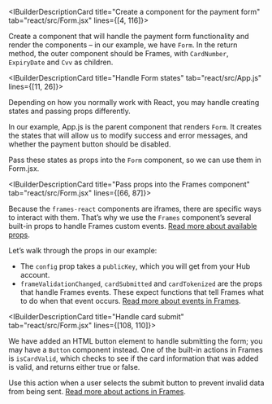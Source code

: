 <IBuilderDescriptionCard title="Create a component for the payment form" tab="react/src/Form.jsx" lines={[4, 116]}>

Create a component that will handle the payment form functionality and render the components – in our example, we have `Form`. In the return method, the outer component should be Frames, with `CardNumber`, `ExpiryDate` and `Cvv` as children. 

</IBuilderDescriptionCard>

<IBuilderDescriptionCard title="Handle Form states" tab="react/src/App.js" lines={[11, 26]}>

Depending on how you normally work with React, you may handle creating states and passing props differently. 

In our example, App.js is the parent component that renders `Form`. It creates the states that will allow us to modify success and error messages, and whether the payment button should be disabled. 

Pass these states as props into the `Form` component, so we can use them in Form.jsx.

</IBuilderDescriptionCard>

<IBuilderDescriptionCard title="Pass props into the Frames component" tab="react/src/Form.jsx" lines={[66, 87]}>

Because the `frames-react` components are iframes, there are specific ways to interact with them. That’s why we use the `Frames` component’s several built-in props to handle Frames custom events. [Read more about available props](https://github.com/checkout/frames-react#the-props).

Let’s walk through the props in our example: 

- The `config` prop takes a `publicKey`, which you will get from your Hub account. 
- `frameValidationChanged`, `cardSubmitted` and `cardTokenized` are the props that handle Frames events. These expect functions that tell Frames what to do when that event occurs. [Read more about events in Frames](/integrate/frames/frames-reference#Events).

</IBuilderDescriptionCard>

<IBuilderDescriptionCard title="Handle card submit" tab="react/src/Form.jsx" lines={[108, 110]}>

We have added an HTML button element to handle submitting the form; you may have a `Button` component instead. One of the built-in actions in Frames is `isCardValid`, which checks to see if the card information that was added is valid, and returns either true or false. 

Use this action when a user selects the submit button to prevent invalid data from being sent. [Read more about actions in Frames](/integrate/frames/frames-reference#Actions).

</IBuilderDescriptionCard>